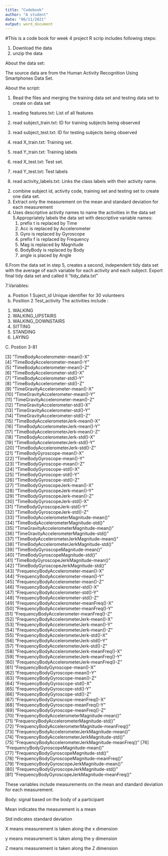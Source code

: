---
title: "Codebook"
author: "A student"
date: "06/11/2021"
output: word_document
---



#This is a code book for week 4 project
R scrip includes following steps:

1. Download the data
2. unzip the data

About the data set:

The source data are from the Human Activity Recognition Using Smartphones Data Set. 

About the script:

1. Read the files and merging the training data set and testing data set to create on data set
  (1) reading features.txt: List of all features 
 
  (2) read subject_train.txt: ID for training subjects being observed
  
  (3) read subject_test.txt: ID for  testing subjects being observed
  
  (4) read X_train.txt: Training set.
  
  (5) read Y_train.txt: Training labels
  
  (6) read X_test.txt:  Test set.
  (7) read Y_test.txt: Test labels
  (8) read activity_labels.txt: Links the class labels with their activity name.

2. combine subject id, activity code,  training set and testing set to create one data set.
3. Extract only the measurement on the mean and standard deviation for each measurement
4. Uses descriptive activity names to name the activities in the data set
5.Appropriately labels the data set with descriptive variable names: 
    (1) prefix t is replaced by Time
    (2) Acc is replaced by Accelerometer
    (3) Gyro is replaced by Gyroscope
    (4) prefix f is replaced by Frequency
    (5) Mag is replaced by Magnitude
    (6) BodyBody is replaced by Body
    (7) angle is placed by Angle
    
6.From the data set in step 5, creates a second, independent tidy data set with the average of each variable for each activity and each subject.
 Export final tidy data set and called it "tidy_data.txt"

7.Variables:

a. Postion 1	Suject_id 	Unique identifier for 30 volunteers  
b. Position 2	Test_activity 	The activities include :
  1. WALKING
  2. WALKING_UPSTAIRS
  3. WALKING_DOWNSTAIRS
  4. SITTING
  5. STANDING
  6. LAYING

C. Postion 3-81	

                                     
 [3] "TimeBodyAccelerometer-mean()-X"                    
 [4] "TimeBodyAccelerometer-mean()-Y"                    
 [5] "TimeBodyAccelerometer-mean()-Z"                    
 [6] "TimeBodyAccelerometer-std()-X"                     
 [7] "TimeBodyAccelerometer-std()-Y"                     
 [8] "TimeBodyAccelerometer-std()-Z"                     
 [9] "TimeGravityAccelerometer-mean()-X"                 
[10] "TimeGravityAccelerometer-mean()-Y"                 
[11] "TimeGravityAccelerometer-mean()-Z"                 
[12] "TimeGravityAccelerometer-std()-X"                  
[13] "TimeGravityAccelerometer-std()-Y"                  
[14] "TimeGravityAccelerometer-std()-Z"                  
[15] "TimeBodyAccelerometerJerk-mean()-X"                
[16] "TimeBodyAccelerometerJerk-mean()-Y"                
[17] "TimeBodyAccelerometerJerk-mean()-Z"                
[18] "TimeBodyAccelerometerJerk-std()-X"                 
[19] "TimeBodyAccelerometerJerk-std()-Y"                 
[20] "TimeBodyAccelerometerJerk-std()-Z"                 
[21] "TimeBodyGyroscope-mean()-X"                        
[22] "TimeBodyGyroscope-mean()-Y"                        
[23] "TimeBodyGyroscope-mean()-Z"                        
[24] "TimeBodyGyroscope-std()-X"                         
[25] "TimeBodyGyroscope-std()-Y"                         
[26] "TimeBodyGyroscope-std()-Z"                         
[27] "TimeBodyGyroscopeJerk-mean()-X"                    
[28] "TimeBodyGyroscopeJerk-mean()-Y"                    
[29] "TimeBodyGyroscopeJerk-mean()-Z"                    
[30] "TimeBodyGyroscopeJerk-std()-X"                     
[31] "TimeBodyGyroscopeJerk-std()-Y"                     
[32] "TimeBodyGyroscopeJerk-std()-Z"                     
[33] "TimeBodyAccelerometerMagnitude-mean()"             
[34] "TimeBodyAccelerometerMagnitude-std()"              
[35] "TimeGravityAccelerometerMagnitude-mean()"          
[36] "TimeGravityAccelerometerMagnitude-std()"           
[37] "TimeBodyAccelerometerJerkMagnitude-mean()"         
[38] "TimeBodyAccelerometerJerkMagnitude-std()"          
[39] "TimeBodyGyroscopeMagnitude-mean()"                 
[40] "TimeBodyGyroscopeMagnitude-std()"                  
[41] "TimeBodyGyroscopeJerkMagnitude-mean()"             
[42] "TimeBodyGyroscopeJerkMagnitude-std()"              
[43] "FrequencyBodyAccelerometer-mean()-X"               
[44] "FrequencyBodyAccelerometer-mean()-Y"               
[45] "FrequencyBodyAccelerometer-mean()-Z"               
[46] "FrequencyBodyAccelerometer-std()-X"                
[47] "FrequencyBodyAccelerometer-std()-Y"                
[48] "FrequencyBodyAccelerometer-std()-Z"                
[49] "FrequencyBodyAccelerometer-meanFreq()-X"           
[50] "FrequencyBodyAccelerometer-meanFreq()-Y"           
[51] "FrequencyBodyAccelerometer-meanFreq()-Z"           
[52] "FrequencyBodyAccelerometerJerk-mean()-X"           
[53] "FrequencyBodyAccelerometerJerk-mean()-Y"           
[54] "FrequencyBodyAccelerometerJerk-mean()-Z"           
[55] "FrequencyBodyAccelerometerJerk-std()-X"            
[56] "FrequencyBodyAccelerometerJerk-std()-Y"            
[57] "FrequencyBodyAccelerometerJerk-std()-Z"            
[58] "FrequencyBodyAccelerometerJerk-meanFreq()-X"       
[59] "FrequencyBodyAccelerometerJerk-meanFreq()-Y"       
[60] "FrequencyBodyAccelerometerJerk-meanFreq()-Z"       
[61] "FrequencyBodyGyroscope-mean()-X"                   
[62] "FrequencyBodyGyroscope-mean()-Y"                   
[63] "FrequencyBodyGyroscope-mean()-Z"                   
[64] "FrequencyBodyGyroscope-std()-X"                    
[65] "FrequencyBodyGyroscope-std()-Y"                    
[66] "FrequencyBodyGyroscope-std()-Z"                    
[67] "FrequencyBodyGyroscope-meanFreq()-X"               
[68] "FrequencyBodyGyroscope-meanFreq()-Y"               
[69] "FrequencyBodyGyroscope-meanFreq()-Z"               
[70] "FrequencyBodyAccelerometerMagnitude-mean()"        
[71] "FrequencyBodyAccelerometerMagnitude-std()"         
[72] "FrequencyBodyAccelerometerMagnitude-meanFreq()"    
[73] "FrequencyBodyAccelerometerJerkMagnitude-mean()"    
[74] "FrequencyBodyAccelerometerJerkMagnitude-std()"     
[75] "FrequencyBodyAccelerometerJerkMagnitude-meanFreq()"
[76] "FrequencyBodyGyroscopeMagnitude-mean()"            
[77] "FrequencyBodyGyroscopeMagnitude-std()"             
[78] "FrequencyBodyGyroscopeMagnitude-meanFreq()"        
[79] "FrequencyBodyGyroscopeJerkMagnitude-mean()"        
[80] "FrequencyBodyGyroscopeJerkMagnitude-std()"         
[81] "FrequencyBodyGyroscopeJerkMagnitude-meanFreq()"    

These variables include measurements on the mean and standard deviation for each measurement. 

Body: signal based on the body of a participant

Mean indicates the measurement is a mean

Std indicates standard deviation



X means measurement is taken along the x dimension

y means measurement is taken along the y dimension

Z means measurement is taken along the Z dimension





